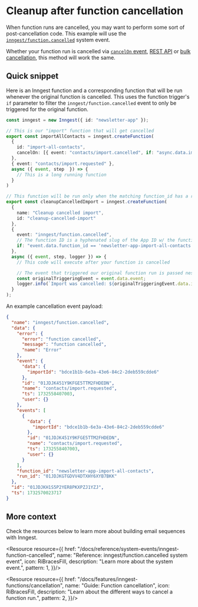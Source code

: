 


# Cleanup after function cancellation

When function runs are cancelled, you may want to perform some sort of post-cancellation code. This example will use the [`inngest/function.cancelled`](/docs/reference/system-events/inngest-function-cancelled) system event.

Whether your function run is cancelled via [`cancelOn` event](/docs/features/inngest-functions/cancellation/cancel-on-events), [REST API](/docs/guides/cancel-running-functions) or [bulk cancellation](/docs/platform/manage/bulk-cancellation), this method will work the same.

## Quick snippet

Here is an Inngest function and a corresponding function that will be run whenever the original function is cancelled. This uses the function trigger's `if` parameter to filter the `inngest/function.cancelled` event to only be triggered for the original function.

```ts
const inngest = new Inngest({ id: "newsletter-app" });

// This is our "import" function that will get cancelled
export const importAllContacts = inngest.createFunction(
  {
    id: "import-all-contacts",
    cancelOn: [{ event: "contacts/import.cancelled", if: "async.data.importId == event.data.importId" }]
  },
  { event: "contacts/import.requested" },
  async ({ event, step  }) => {
    // This is a long running function
  }
)

// This function will be run only when the matching function_id has a run that is cancelled
export const cleanupCancelledImport = inngest.createFunction(
  {
    name: "Cleanup cancelled import",
    id: "cleanup-cancelled-import"
  },
  {
    event: "inngest/function.cancelled",
    // The function ID is a hyphenated slug of the App ID w/ the functions" id
    if: "event.data.function_id == 'newsletter-app-import-all-contacts'"
  },
  async ({ event, step, logger }) => {
    // This code will execute after your function is cancelled

    // The event that triggered our original function run is passed nested in our event payload
    const originalTriggeringEvent = event.data.event;
    logger.info(`Import was cancelled: ${originalTriggeringEvent.data.importId}`)
  }
);
```

An example cancellation event payload:

```json
{
  "name": "inngest/function.cancelled",
  "data": {
    "error": {
      "error": "function cancelled",
      "message": "function cancelled",
      "name": "Error"
    },
    "event": {
      "data": {
        "importId": "bdce1b1b-6e3a-43e6-84c2-2deb559cdde6"
      },
      "id": "01JDJK451Y9KFGE5TTM2FHDEDN",
      "name": "contacts/import.requested",
      "ts": 1732558407003,
      "user": {}
    },
    "events": [
      {
        "data": {
          "importId": "bdce1b1b-6e3a-43e6-84c2-2deb559cdde6"
        },
        "id": "01JDJK451Y9KFGE5TTM2FHDEDN",
        "name": "contacts/import.requested",
        "ts": 1732558407003,
        "user": {}
      }
    ],
    "function_id": "newsletter-app-import-all-contacts",
    "run_id": "01JDJKGTGDVV4DTXHY6XYB7BKK"
  },
  "id": "01JDJKH1S5P2YER8PKXPZJ1YZJ",
  "ts": 1732570023717
}
```

## More context

Check the resources below to learn more about building email sequences with Inngest.

<ResourceGrid cols={2}>

<Resource resource={{
  href: "/docs/reference/system-events/inngest-function-cancelled",
  name: "Reference: inngest/function.cancelled system event",
  icon: RiBracesFill,
  description: "Learn more about the system event.",
  pattern: 1,
}}/>

<Resource resource={{
  href: "/docs/features/inngest-functions/cancellation",
  name: "Guide: Function cancellation",
  icon: RiBracesFill,
  description: "Learn about the different ways to cancel a function run.",
  pattern: 2,
}}/>

</ResourceGrid>